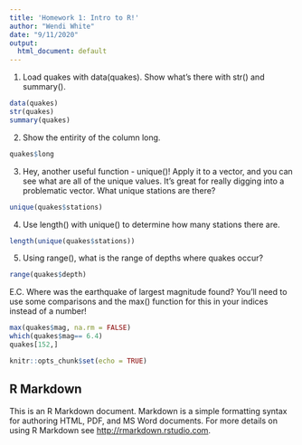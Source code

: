 ```yaml
---
title: 'Homework 1: Intro to R!'
author: "Wendi White"
date: "9/11/2020"
output:
  html_document: default
---
```



1. Load quakes with data(quakes). Show what’s there with str() and summary().

```r
data(quakes)
str(quakes)
summary(quakes)
```


2. Show the entirity of the column long.
```r
quakes$long
```

3. Hey, another useful function - unique()! Apply it to a vector, and you can see what are all of the unique values. It’s great for really digging into a problematic vector. What unique stations are there? 
```r
unique(quakes$stations)
```


4. Use length() with unique() to determine how many stations there are.

```r
length(unique(quakes$stations))
```
5. Using range(), what is the range of depths where quakes occur?
```r
range(quakes$depth)
```
E.C. Where was the earthquake of largest magnitude found? You’ll need to use some comparisons and the max() function for this in your indices instead of a number!

```r
max(quakes$mag, na.rm = FALSE)
which(quakes$mag== 6.4)
quakes[152,]
```








```r
knitr::opts_chunk$set(echo = TRUE)
```

## R Markdown

This is an R Markdown document. Markdown is a simple formatting syntax for authoring HTML, PDF, and MS Word documents. For more details on using R Markdown see <http://rmarkdown.rstudio.com>.
